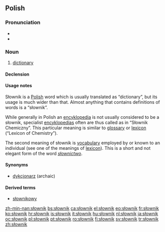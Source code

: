 ==Polish==

===Pronunciation===
* {{IPA|/ˈswɔvɲik/|lang=pl}}
* {{audio|pl-słownik.ogg|audio}}

===Noun===
{{infl|pl|noun|g=m}}

# [[dictionary]]

====Declension====
{{pl-decl-noun
|słownik|słowniki
|słownika|słowników
|słownikowi|słownikom
|słownik|słowniki
|słownikiem|słownikami
|słowniku|słownikach
|słowniku|słowniki
}}

====Usage notes====
Słownik is a [[Polish]] word which is usually translated as “dictionary”, but its usage is much wider than that. Almost anything that contains definitions of words is a “słownik”.

While generally in Polish an [[encyklopedia]] is not usually considered to be a słownik,
specialist [[encyklopedia]]s often are thus called as in “Słownik Chemiczny”. This particular meaning is similar to [[glossary]] or [[lexicon]] (“Lexicon of Chemistry”).

The second meaning of słownik is [[vocabulary]] employed by or known to an individual (see one of the meanings of [[lexicon]]). This is a short and not elegant form of the word ''[[słownictwo]]''.

====Synonyms====
* [[dykcjonarz]] (archaic)

====Derived terms====
* [[słownikowy]]

[[zh-min-nan:słownik]]
[[bs:słownik]]
[[ca:słownik]]
[[el:słownik]]
[[eo:słownik]]
[[fr:słownik]]
[[ko:słownik]]
[[hr:słownik]]
[[is:słownik]]
[[it:słownik]]
[[hu:słownik]]
[[nl:słownik]]
[[ja:słownik]]
[[oc:słownik]]
[[pl:słownik]]
[[pt:słownik]]
[[ro:słownik]]
[[fi:słownik]]
[[sv:słownik]]
[[tr:słownik]]
[[zh:słownik]]